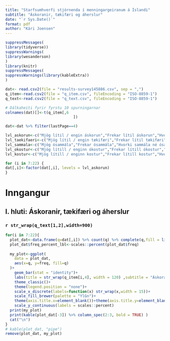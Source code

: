 ```yaml
---
title: "Starfsumhverfi stjórnenda í menningargeiranum á Íslandi"
subtitle: "Áskoranir, tækifæri og áherslur"
date: "`r Sys.Date()`"
format: pdf
author: "Kári Joensen"
---
```


```r
suppressMessages(
library(tidyverse))
suppressWarnings(
library(wesanderson)
)
library(knitr)
suppressMessages(
suppressWarnings(library(kableExtra))
)
```

```r
dat<- read.csv2(file = "results-survey145886.csv", sep = ",")
q_item<-read.csv2(file = "q_item.csv", fileEncoding = "ISO-8859-1")
q_text<-read.csv2(file = "q_text.csv", fileEncoding = "ISO-8859-1")

# Dálkaheiti fyrir fyrstu 10 spurningarnar
colnames(dat)[]<-t(q_item[,6
                              ])

dat<-dat %>% filter(lastPage==4)

lvl_askorun<-c("Mjög lítil / engin áskorun","Frekar lítil áskorun","Hvorki mikil né lítil áskorun","Frekar mikil áskorun","Mjög mikil áskorun","Veit ekki / vil ekki svara","")
lvl_taekifaeri<-c("Mjög lítil / engin tækifæri","Frekar lítil tækifæri","Hvorki mikil né lítil tækifæri","Frekar mikil tækifæri","Mjög mikil tækifæri","Veit ekki / vil ekki svara","")
lvl_sammala<-c("Mjög ósammála","Frekar ósammála","Hvorki sammála né ósammála","Frekar sammála","Mjög sammála","Veit ekki / vil ekki svara","")
lvl_okostur<-c("Mjög lítill / enginn ókostur","Frekar lítill ókostur","Hvorki mikill né lítill ókostur","Frekar mikill ókostur","Mjög mikill ókostur","Veit ekki / vil ekki svara","")
lvl_kostur<-c("Mjög lítill / enginn kostur","Frekar lítill kostur","Hvorki mikill né lítill kostur","Frekar mikill kostur","Mjög mikill kostur","Veit ekki, vil ekki svara","")

for (i in 7:22) {
dat[,i]<-factor(dat[,i], levels = lvl_askorun)
}

```


# Inngangur

## I. hluti: Áskoranir, tækifæri og áherslur

### `r str_wrap(q_text[1,2],width=900)`
\newpage



```r

for(i in 7:22){
  plot_dat<-data.frame(q=dat[,i]) %>% count(q) %>% complete(q,fill = list(n=integer(1),freq=0)) %>% mutate(freq=n/sum(n))
  plot_dat$freq_percent_lbl<-scales::percent(plot_dat$freq)
  
  my_plot<-ggplot(
    data = plot_dat,
    aes(x=q, y=freq, fill=q)
  )+
    geom_bar(stat = "identity")+
    labs(title = str_wrap(q_item[i,4], width = 120) ,subtitle = "Áskoranir")+
    theme_classic()+
    theme(legend.position = "none")+
    scale_x_discrete(labels=function(x) str_wrap(x,width = 15))+
    scale_fill_brewer(palette = "YlGn")+
    theme(axis.title.x=element_blank())+theme(axis.title.y=element_blank())+
    scale_y_continuous(labels = scales::percent)
  print(my_plot)
  print(kable(plot_dat[-3]) %>% column_spec(2:3, bold = TRUE) ) 
  cat("\n")
}
# kable(plot_dat, "pipe")
remove(plot_dat, my_plot)
  
```


